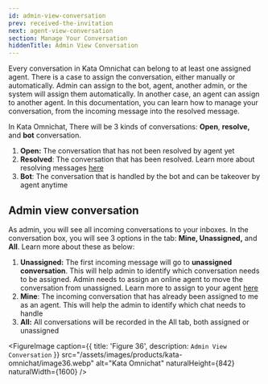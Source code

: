```yaml
---
id: admin-view-conversation
prev: received-the-invitation
next: agent-view-conversation
section: Manage Your Conversation
hiddenTitle: Admin View Conversation
---
```


Every conversation in Kata Omnichat can belong to at least one assigned agent. There is a case to assign the conversation, either manually or automatically. Admin can assign to the bot, agent, another admin, or the system will assign them automatically. In another case, an agent can assign to another agent. In this documentation, you can learn how to manage your conversation, from the incoming message into the resolved message.

In Kata Omnichat, There will be 3 kinds of conversations: **Open**, **resolve,** and **bot** conversation.

1. **Open:** The conversation that has not been resolved by agent yet
2. **Resolved**: The conversation that has been resolved. Learn more about resolving messages [here](/kata-omnichat/manage-your-conversation/resolve-conversation)
3. **Bot**: The conversation that is handled by the bot and can be takeover by agent anytime

## Admin view conversation

As admin, you will see all incoming conversations to your inboxes. In the conversation box, you will see 3 options in the tab: **Mine, Unassigned,** and **All**. Learn more about these as below:

1. **Unassigned:** The first incoming message will go to **unassigned conversation**. This will help admin to identify which conversation needs to be assigned. Admin needs to assign an online agent to move the conversation from unassigned. Learn more to assign to your agent [here](/kata-omnichat/manage-your-conversation/manual-agent-assignment)
2. **Mine**: The incoming conversation that has already been assigned to me as an agent. This will help the admin to identify which chat needs to handle
3. **All:** All conversations will be recorded in the All tab, both assigned or unassigned

<FigureImage
  caption={{ title: 'Figure 36', description: `Admin View Conversation` }}
  src="/assets/images/products/kata-omnichat/image36.webp"
  alt="Kata Omnichat"
  naturalHeight={842}
  naturalWidth={1600}
/>
